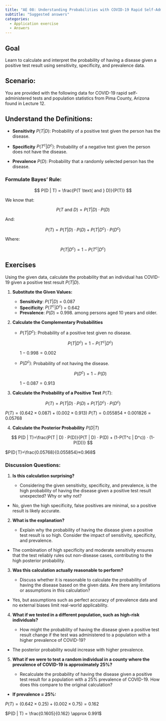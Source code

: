 ```yaml
---
title: "AE 08: Understanding Probabilities with COVID-19 Rapid Self-Administered Tests"
subtitle: "Suggested answers"
categories: 
  - Application exercise
  - Answers
---
```


## Goal

Learn to calculate and interpret the probability of having a disease given a positive test result using sensitivity, specificity, and prevalence data.

## Scenario:

You are provided with the following data for COVID-19 rapid self-administered tests and population statistics from Pima County, Arizona found in Lecture 12.

## **Understand the Definitions**:

-   **Sensitivity** $P(T | D)$: Probability of a positive test given the person has the disease.

-   **Specificity** $P(T^c | D^c)$: Probability of a negative test given the person does not have the disease.

-   **Prevalence** $P(D)$: Probability that a randomly selected person has the disease.

### **Formulate Bayes' Rule**:

$$
P(D | T) = \frac{P(T \text{ and } D)}{P(T)}
$$

We know that:

$$
P(T \text{ and } D) = P(T | D) ⋅ P(D)
$$

And:

$$
P(T) = P(T | D) ⋅ P(D) + P(T | D^c) ⋅ P(D^c)
$$

Where:

$$
P(T | D^c) = 1-P(T^c | D^c)
$$

## Exercises

Using the given data, calculate the probability that an individual has COVID-19 given a positive test result $P(T | D)$.

1.  **Substitute the Given Values:**

    -   **Sensitivity**: $P(T | D)$ = 0.087
    -   **Specificity**: $P(T^c | D^c)$ = 0.642
    -   **Prevalence**: $P(D)$ = 0.998. among persons aged 10 years and older.

2.  **Calculate the Complementary Probabilities**

    -   $P(T | D^c)$: Probability of a positive test given no disease.

        $$P(T | D^c)=1-P(T^c | D^c)$$

        $1 - 0.998 = 0.002$

    -   $P(D^c)$: Probability of not having the disease.

        $$P(D^c) = 1-P(D)$$

        $1 - 0.087 = 0.913$

3.  **Calculate the Probability of a Positive Test** $P(T)$:

$$P(T)=P(T | D)⋅ P(D) + P(T | D^c) ⋅ P(D^c)$$

$P(T)=(0.642×0.087)+(0.002×0.913)$ $P(T)=0.055854+0.001826=0.05768$

4.  **Calculate the Posterior Probability** $P(D | T)$

$$
P(D | T)=\frac{P(T | D) ⋅ P(D)}{P(T | D) ⋅ P(D) + (1-P(T^c | D^c)) ⋅ (1-P(D))}
$$

$P(D∣T)=\frac{0.05768}{0.055854}​≈0.968$

### Discussion Questions:

1.  **Is this calculation surprising?**

    -   Considering the given sensitivity, specificity, and prevalence, is the high probability of having the disease given a positive test result unexpected? Why or why not?

-   No, given the high specificity, false positives are minimal, so a positive result is likely accurate.

2.  **What is the explanation?**

    -   Explain why the probability of having the disease given a positive test result is so high. Consider the impact of sensitivity, specificity, and prevalence.

-   The combination of high specificity and moderate sensitivity ensures that the test reliably rules out non-disease cases, contributing to the high posterior probability.

3.  **Was this calculation actually reasonable to perform?**

    -   Discuss whether it is reasonable to calculate the probability of having the disease based on the given data. Are there any limitations or assumptions in this calculation?

-   Yes, but assumptions such as perfect accuracy of prevalence data and no external biases limit real-world applicability.

4.  **What if we tested in a different population, such as high-risk individuals?**

    -   How might the probability of having the disease given a positive test result change if the test was administered to a population with a higher prevalence of COVID-19?

-   The posterior probability would increase with higher prevalence.

5.  **What if we were to test a random individual in a county where the prevalence of COVID-19 is approximately 25%?**

    -   Recalculate the probability of having the disease given a positive test result for a population with a 25% prevalence of COVID-19. How does this compare to the original calculation?

-   **If prevalence = 25%:**

$P(T) = (0.642 \times 0.25) + (0.002 \times 0.75) = 0.162$

$P(D | T) = \frac{0.1605}{0.162} \approx 0.991​$
